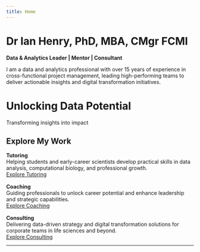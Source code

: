 ```yaml
---
title: Home
---
```


# Dr Ian Henry, PhD, MBA, CMgr FCMI

**Data & Analytics Leader | Mentor | Consultant**

I am a data and analytics professional with over 15 years of experience in cross-functional project management, leading high-performing teams to deliver actionable insights and digital transformation initiatives.

<!-- Hero Section -->
<div class="parallax" style="background-image: url('images/hero-main.jpg');">
  <div class="overlay">
   <h1>Unlocking Data Potential</h1>
   <p>Transforming insights into impact</p>
  </div>
</div>

## Explore My Work

<div style="display:flex; gap:1rem; flex-wrap:wrap;">
  <div class="card" style="flex:1; min-width:250px;">
   **Tutoring**  
   Helping students and early-career scientists develop practical skills in data analysis, computational biology, and professional growth.  
   [Explore Tutoring](https://tutoring.drianhenry.co.uk)
  </div>

  <div class="card" style="flex:1; min-width:250px;">
   **Coaching**  
   Guiding professionals to unlock career potential and enhance leadership and strategic capabilities.  
   [Explore Coaching](https://coaching.drianhenry.co.uk)
  </div>

  <div class="card" style="flex:1; min-width:250px;">
   **Consulting**  
   Delivering data-driven strategy and digital transformation solutions for corporate teams in life sciences and beyond.  
   [Explore Consulting](https://consulting.drianhenry.co.uk)
  </div>
</div>

---

